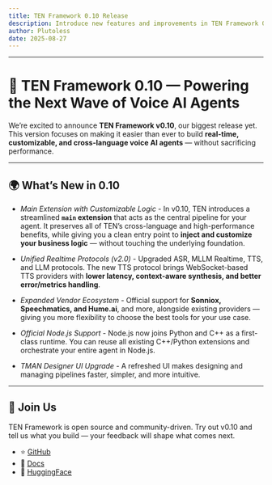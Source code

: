 ```yaml
---
title: TEN Framework 0.10 Release
description: Introduce new features and improvements in TEN Framework 0.10
author: Plutoless
date: 2025-08-27
---
```


---

# 🚀 TEN Framework 0.10 — Powering the Next Wave of Voice AI Agents

We’re excited to announce **TEN Framework v0.10**, our biggest release yet. This version focuses on making it easier than ever to build **real-time, customizable, and cross-language voice AI agents** — without sacrificing performance.

---

## 🌍 What’s New in 0.10

* *Main Extension with Customizable Logic* - In v0.10, TEN introduces a streamlined **`main` extension** that acts as the central pipeline for your agent. It preserves all of TEN’s cross-language and high-performance benefits, while giving you a clean entry point to **inject and customize your business logic** — without touching the underlying foundation.

* *Unified Realtime Protocols (v2.0)* - Upgraded ASR, MLLM Realtime, TTS, and LLM protocols. The new TTS protocol brings WebSocket-based TTS providers with **lower latency, context-aware synthesis, and better error/metrics handling**.

* *Expanded Vendor Ecosystem* - Official support for **Sonniox, Speechmatics, and Hume.ai**, and more, alongside existing providers — giving you more flexibility to choose the best tools for your use case.

* *Official Node.js Support* - Node.js now joins Python and C++ as a first-class runtime. You can reuse all existing C++/Python extensions and orchestrate your entire agent in Node.js.

* *TMAN Designer UI Upgrade* - A refreshed UI makes designing and managing pipelines faster, simpler, and more intuitive.

---

## 🙌 Join Us

TEN Framework is open source and community-driven. Try out v0.10 and tell us what you build — your feedback will shape what comes next.

* ⭐ [GitHub](https://github.com/ten-framework)
* 📖 [Docs](https://theten.ai/docs)
* 🤗 [HuggingFace](https://huggingface.co/TEN-framework)